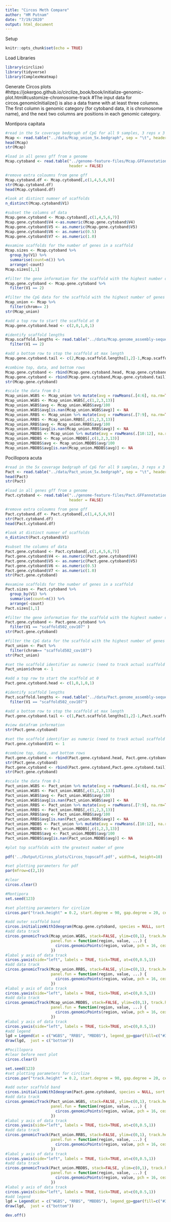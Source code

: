 ```yaml
---
title: "Circos Meth Compare"
author: "HM Putnam"
date: "7/19/2020"
output: html_document
---
```


Setup
```r
knitr::opts_chunk$set(echo = TRUE)
```

Load Libraries
```r
library(circlize) 
library(tidyverse)
library(ComplexHeatmap)
```

Generate Circos plots
#https://jokergoo.github.io/circlize_book/book/initialize-genomic-plot.html#customize-chromosome-track
#The input data for circos.genomicInitialize() is also a data frame with at least three columns. The first column is genomic category (for cytoband data, it is chromosome name), and the next two columns are positions in each genomic category.

Montipora capitata
```r
#read in the 5x coverage bedgraph of CpG for all 9 samples, 3 reps x 3 methods 
Mcap <- read.table("../data/Mcap_union_5x.bedgraph", sep = "\t", header = TRUE, na.strings = "N/A")
head(Mcap)
str(Mcap)

#load in all genes gff from a genome
Mcap.cytoband <- read.table("../genome-feature-files/Mcap.GFFannotation.genes.gff", sep = "\t",  
                            header = FALSE)

#remove extra coloumns from gene gff
Mcap.cytoband.df <- Mcap.cytoband[,c(1,4,5,6,9)]
str(Mcap.cytoband.df)
head(Mcap.cytoband.df)

#look at distinct numner of scaffolds
n_distinct(Mcap.cytoband$V1)

#subset the columns of data
Mcap.gene.cytoband <- Mcap.cytoband[,c(1,4,5,6,7)]
Mcap.gene.cytoband$V4 <-as.numeric(Mcap.gene.cytoband$V4)
Mcap.gene.cytoband$V5 <- as.numeric(Mcap.gene.cytoband$V5)
Mcap.gene.cytoband$V6 <- as.numeric(0.5)
Mcap.gene.cytoband$V7 <- as.numeric(1.0)

#examine scaffolds for the number of genes in a scaffold 
Mcap.sizes <- Mcap.cytoband %>% 
  group_by(V1) %>% 
  summarise(count=n()) %>%
  arrange(-count)
Mcap.sizes[1,1]

#filter the gene information for the scaffold with the highest number of genes
Mcap.gene.cytoband <- Mcap.gene.cytoband %>%
  filter(V1 == 2)

#filter the CpG data for the scaffold with the highest number of genes
Mcap_union <- Mcap %>%
  filter(chrom== 2)
str(Mcap_union)

#add a top row to start the scaffold at 0
Mcap.gene.cytoband.head <- c(2,0,1,0,1)

#identify scaffold lengths
Mcap.scaffold.lengths <- read.table("../data/Mcap.genome_assembly-sequence-lengths.txt", sep = "\t",  header = FALSE) %>%
  filter(V1 == 2)

#add a bottom row to stop the scaffold at max length
Mcap.gene.cytoband.tail <- c(2,Mcap.scaffold.lengths[1,2]-1,Mcap.scaffold.lengths[1,2],0,1)

#combine top, data, and bottom rows
Mcap.gene.cytoband <- rbind(Mcap.gene.cytoband.head, Mcap.gene.cytoband)
Mcap.gene.cytoband <- rbind(Mcap.gene.cytoband,Mcap.gene.cytoband.tail)
str(Mcap.gene.cytoband)

#scale the data from 0-1
Mcap_union.WGBS <- Mcap_union %>% mutate(avg = rowMeans(.[4:6], na.rm=TRUE))
Mcap_union.WGBS <- Mcap_union.WGBS[,c(1,2,3,13)]
Mcap_union.WGBS$avg <- Mcap_union.WGBS$avg/100
Mcap_union.WGBS$avg[is.nan(Mcap_union.WGBS$avg)] <- NA
Mcap_union.RRBS <- Mcap_union %>% mutate(avg = rowMeans(.[7:9], na.rm=TRUE))
Mcap_union.RRBS <- Mcap_union.RRBS[,c(1,2,3,13)]
Mcap_union.RRBS$avg <- Mcap_union.RRBS$avg/100
Mcap_union.RRBS$avg[is.nan(Mcap_union.RRBS$avg)] <- NA
Mcap_union.MBDBS <- Mcap_union %>% mutate(avg = rowMeans(.[10:12], na.rm=TRUE))
Mcap_union.MBDBS <- Mcap_union.MBDBS[,c(1,2,3,13)]
Mcap_union.MBDBS$avg <- Mcap_union.MBDBS$avg/100
Mcap_union.MBDBS$avg[is.nan(Mcap_union.MBDBS$avg)] <- NA

```

Pocillopora acuta
```r
#read in the 5x coverage bedgraph of CpG for all 9 samples, 3 reps x 3 methods 
Pact <- read.table("../data/Pact_union_5x.bedgraph", sep = "\t", header = TRUE, na.strings = "N/A")
head(Pact)
str(Pact)

#load in all genes gff from a genome
Pact.cytoband <- read.table("../genome-feature-files/Pact.GFFannotation.genes.gff", sep = "\t",  
                            header = FALSE)

#remove extra coloumns from gene gff
Pact.cytoband.df <- Pact.cytoband[,c(1,4,5,6,9)]
str(Pact.cytoband.df)
head(Pact.cytoband.df)

#look at distinct numner of scaffolds
n_distinct(Pact.cytoband$V1)

#subset the columns of data
Pact.gene.cytoband <- Pact.cytoband[,c(1,4,5,6,7)]
Pact.gene.cytoband$V4 <- as.numeric(Pact.gene.cytoband$V4)
Pact.gene.cytoband$V5 <- as.numeric(Pact.gene.cytoband$V5)
Pact.gene.cytoband$V6 <- as.numeric(0.5)
Pact.gene.cytoband$V7 <- as.numeric(1.0)
str(Pact.gene.cytoband)

#examine scaffolds for the number of genes in a scaffold 
Pact.sizes <- Pact.cytoband %>% 
  group_by(V1) %>% 
  summarise(count=n()) %>%
  arrange(-count)
Pact.sizes[1,1]

#filter the gene information for the scaffold with the highest number of genes
Pact.gene.cytoband <- Pact.gene.cytoband %>%
  filter(V1 == "scaffold502_cov107" )
str(Pact.gene.cytoband)

#filter the CpG data for the scaffold with the highest number of genes
Pact_union <- Pact %>%
  filter(chrom== "scaffold502_cov107")
str(Pact_union)

#set the scaffold identifier as numeric (need to track actual scaffold id from Pact.sizes[1,1])
Pact_union$chrom <- 1

#add a top row to start the scaffold at 0
Pact.gene.cytoband.head <- c(1,0,1,0,1)

#identify scaffold lengths
Pact.scaffold.lengths <- read.table("../data/Pact.genome_assembly-sequence-lengths.txt", sep = "\t",  stringsAsFactors=FALSE, header = FALSE) %>%
  filter(V1 == "scaffold502_cov107")

#add a bottom row to stop the scaffold at max length
Pact.gene.cytoband.tail <- c(1,Pact.scaffold.lengths[1,2]-1,Pact.scaffold.lengths[1,2],0,1)

#view datafram information
str(Pact.gene.cytoband)

#set the scaffold identifier as numeric (need to track actual scaffold id from Pact.sizes[1,1])
Pact.gene.cytoband$V1 <- 1

#combine top, data, and bottom rows
Pact.gene.cytoband <- rbind(Pact.gene.cytoband.head, Pact.gene.cytoband)
str(Pact.gene.cytoband)
Pact.gene.cytoband <- rbind(Pact.gene.cytoband,Pact.gene.cytoband.tail)
str(Pact.gene.cytoband)

#scale the data from 0-1
Pact_union.WGBS <- Pact_union %>% mutate(avg = rowMeans(.[4:6], na.rm=TRUE))
Pact_union.WGBS <- Pact_union.WGBS[,c(1,2,3,13)]
Pact_union.WGBS$avg <- Pact_union.WGBS$avg/100
Pact_union.WGBS$avg[is.nan(Pact_union.WGBS$avg)] <- NA
Pact_union.RRBS <- Pact_union %>% mutate(avg = rowMeans(.[7:9], na.rm=TRUE))
Pact_union.RRBS <- Pact_union.RRBS[,c(1,2,3,13)]
Pact_union.RRBS$avg <- Pact_union.RRBS$avg/100
Pact_union.RRBS$avg[is.nan(Pact_union.RRBS$avg)] <- NA
Pact_union.MBDBS <- Pact_union %>% mutate(avg = rowMeans(.[10:12], na.rm=TRUE))
Pact_union.MBDBS <- Pact_union.MBDBS[,c(1,2,3,13)]
Pact_union.MBDBS$avg <- Pact_union.MBDBS$avg/100
Pact_union.MBDBS$avg[is.nan(Pact_union.MBDBS$avg)] <- NA

```


```r
#plot top scaffolds with the greatest number of gene

pdf('../Output/Circos_plots/Circos_topscaff.pdf', width=6, height=10)

#set plotting parameters for pdf
par(mfrow=c(2,1))

#clear 
circos.clear()

#Montipora
set.seed(123)

#set plotting parameters for circlize
circos.par("track.height" = 0.2, start.degree = 90, gap.degree = 20, cell.padding = c(0.01,1,0.01,1))

#add outer scaffold band
circos.initializeWithIdeogram(Mcap.gene.cytoband, species = NULL, sort.chr = TRUE)
#add data track
circos.genomicTrack(Mcap_union.WGBS, stack=FALSE, ylim=c(0,1), track.height = 0.1,
                    panel.fun = function(region, value, ...) {
                      circos.genomicPoints(region, value, pch = 16, cex = 0.1, col="#31A354")
                    })
#labal y axis of data track
circos.yaxis(side="left", labels = TRUE, tick=TRUE, at=c(0,0.5,1))
#add data track
circos.genomicTrack(Mcap_union.RRBS, stack=FALSE, ylim=c(0,1), track.height = 0.1,
                    panel.fun = function(region, value, ...) {
                      circos.genomicPoints(region, value, pch = 16, cex = 0.1, col="#756BB1")
                    })
#labal y axis of data track
circos.yaxis(side="left", labels = TRUE, tick=TRUE, at=c(0,0.5,1))
#add data track
circos.genomicTrack(Mcap_union.MBDBS, stack=FALSE, ylim=c(0,1), track.height = 0.1,
                    panel.fun = function(region, value, ...) {
                      circos.genomicPoints(region, value, pch = 16, cex = 0.1, col="#E6550D")
                    })
#labal y axis of data track
circos.yaxis(side="left", labels = TRUE, tick=TRUE, at=c(0,0.5,1))
#add legend
lgd = Legend(at = c("WGBS", "RRBS", "MBDBS"), legend_gp=gpar(fill=c("#31A354","#756BB1","#E6550D")))
draw(lgd,  just = c("bottom"))

#Pocillopora
#clear before next plot
circos.clear()

set.seed(123)
#set plotting parameters for circlize
circos.par("track.height" = 0.2, start.degree = 90, gap.degree = 20, cell.padding = c(0.01,1,0.01,1))

#add outer scaffold band
circos.initializeWithIdeogram(Pact.gene.cytoband, species = NULL, sort.chr = TRUE)
#add data track
circos.genomicTrack(Pact_union.WGBS, stack=FALSE, ylim=c(0,1), track.height = 0.1,
                    panel.fun = function(region, value, ...) {
                      circos.genomicPoints(region, value, pch = 16, cex = 0.1, col="#31A354")
                    })
#labal y axis of data track
circos.yaxis(side="left", labels = TRUE, tick=TRUE, at=c(0,0.5,1))
#add data track
circos.genomicTrack(Pact_union.RRBS, stack=FALSE, ylim=c(0,1), track.height = 0.1,
                    panel.fun = function(region, value, ...) {
                      circos.genomicPoints(region, value, pch = 16, cex = 0.1, col="#756BB1")
                    })
#labal y axis of data track
circos.yaxis(side="left", labels = TRUE, tick=TRUE, at=c(0,0.5,1))
#add data track
circos.genomicTrack(Pact_union.MBDBS, stack=FALSE, ylim=c(0,1), track.height = 0.1,
                    panel.fun = function(region, value, ...) {
                      circos.genomicPoints(region, value, pch = 16, cex = 0.1, col="#E6550D")
                    })
#labal y axis of data track
circos.yaxis(side="left", labels = TRUE, tick=TRUE, at=c(0,0.5,1))
#add legend
lgd = Legend(at = c("WGBS", "RRBS", "MBDBS"), legend_gp=gpar(fill=c("#31A354","#756BB1","#E6550D")))
draw(lgd,  just = c("bottom"))

dev.off()

```


